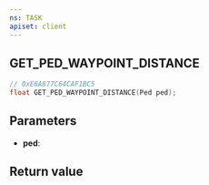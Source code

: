 ```yaml
---
ns: TASK
apiset: client
---
```

## GET_PED_WAYPOINT_DISTANCE

```c
// 0xE6A877C64CAF1BC5
float GET_PED_WAYPOINT_DISTANCE(Ped ped);
```


## Parameters
* **ped**:

## Return value
